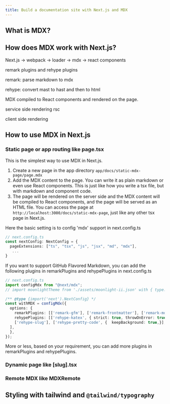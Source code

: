 ```yaml
---
title: Build a documentation site with Next.js and MDX
---
```


## What is MDX?


## How does MDX work with Next.js?


Next.js -> webpack -> loader -> mdx -> react components

remark plugins and rehype plugins

remark: parse markdown to mdx

rehype: convert mast to hast and then to html





MDX  compiled to React components and rendered on the page. 

service side rendering
rsc 

client side rendering



## How to use MDX in Next.js

### Static page or app routing like page.tsx 
This is the simplest way to use MDX in Next.js. 

1. Create a new page in the app directory `app/docs/static-mdx-page/page.mdx`
2. Add the MDX content to the page. You can write it as plain markdown or even use React components. This is just like how you write a tsx file, but with markdown and component code. 
3. The page will be rendered on the server side and the MDX content will be compiled to React components, and the page will be served as an HTML file. 
You can access the page at `http://localhost:3000/docs/static-mdx-page`, just like any other tsx page in Next.js. 

Here the basic setting is to config 'mdx' support in next.config.ts
```ts
// next.config.ts
const nextConfig: NextConfig = {
  pageExtensions: ["ts", "tsx", "js", "jsx", "md", "mdx"],
   ...
}
```

If you want to support GitHub Flavored Markdown, you can add the following plugins in remarkPlugins and rehypePlugins in next.config.ts
```ts
// next.config.ts
import configMdx from "@next/mdx";
// import moonlightTheme from './assets/moonlight-ii.json' with { type: 'json' };

/** @type {import('next').NextConfig} */
const withMDX = configMdx({
  options: {
    remarkPlugins: [['remark-gfm'], ['remark-frontmatter'], ['remark-mdx-frontmatter'], ['remark-math']],
    rehypePlugins: [['rehype-katex', { strict: true, throwOnError: true }], ['rehype-mathjax'], 
    ['rehype-slug'], ['rehype-pretty-code', {  keepBackground: true,}],
  ],
  },
});
```

More or less, based on your requirement, you can add more plugins in remarkPlugins and rehypePlugins. 





### Dynamic page like [slug].tsx



### Remote MDX like MDXRemote



## Styling with tailwind and `@tailwind/typography`


